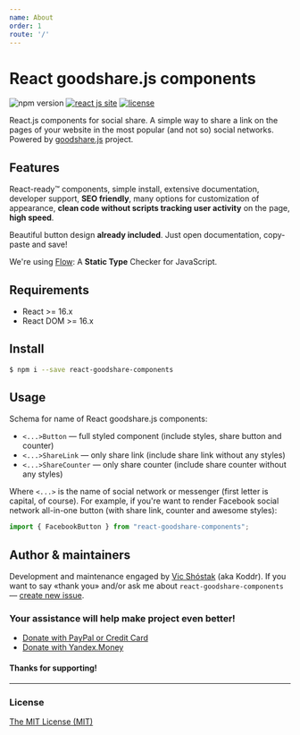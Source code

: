 ```yaml
---
name: About
order: 1
route: '/'
---
```


# React goodshare.js components

![npm version](https://badge.fury.io/js/react-goodshare-components.svg) [![react js site](https://img.shields.io/badge/React-16.x_or_newer-blue.svg?style=flat)](https://reactjs.org) [![license](https://img.shields.io/badge/license-MIT-red.svg?style=flat)](https://github.com/koddr/react-goodshare-components/blob/master/LICENSE)

React.js components for social share. A simple way to share a link on the pages of your website in the most popular (and not so) social networks. Powered by [goodshare.js](https://github.com/koddr/goodshare.js) project.

## Features

React-ready&trade; components, simple install, extensive documentation, developer support, **SEO friendly**, many options for customization of appearance, **clean code without scripts tracking user activity** on the page, **high speed**.

Beautiful button design **already included**. Just open documentation, copy-paste and save!

We're using [Flow](https://flow.org/en/): A **Static Type** Checker for JavaScript.

## Requirements

- React >= 16.x
- React DOM >= 16.x

## Install

```bash
$ npm i --save react-goodshare-components
```

## Usage

Schema for name of React goodshare.js components:

- `<...>Button` — full styled component (include styles, share button and counter)
- `<...>ShareLink` — only share link (include share link without any styles)
- `<...>ShareCounter` — only share counter (include share counter without any styles)

Where `<...>` is the name of social network or messenger (first letter is capital, of course). For example, if you're want to render Facebook social network all-in-one button (with share link, counter and awesome styles):
 
```js
import { FacebookButton } from "react-goodshare-components";
```

## Author & maintainers

Development and maintenance engaged by [Vic Shóstak](https://github.com/koddr) (aka Koddr).
If you want to say «thank you» and/or ask me about `react-goodshare-components` — [create new issue](https://github.com/koddr/react-goodshare-components/issues/new).

### Your assistance will help make project even better!

- [Donate with PayPal or Credit Card](https://www.paypal.me/koddr/9.99usd)
- [Donate with Yandex.Money](https://money.yandex.ru/to/41001601525977/599)

#### Thanks for supporting!

---

### License

[The MIT License (MIT)](https://github.com/koddr/react-goodshare-components/blob/master/LICENSE)
